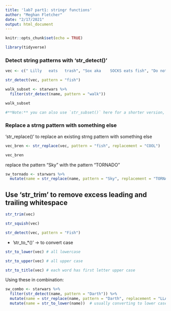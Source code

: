```yaml
---
title: 'lab7 part1: stringr functions'
author: "Meghan Fletcher"
date: "2/17/2021"
output: html_document
---
```


```r
knitr::opts_chunk$set(echo = TRUE)

library(tidyverse)
```

### Detect string patterns with 'str_detect()'

```r
vec <- c(" Lilly   eats   trash", "Sox aka    SOCKS eats fish", "Do not be selfish", "acorn Squash ")

str_detect(vec, pattern = "fish")
```

```r
walk_subset <- starwars %>% 
  filter(str_detect(name, pattern = "walk"))

walk_subset

#**Note:** you can also use `str_subset()` here for a shorter version, which is a wrapper for `x(str_detect(pattern = ""))`
```

### Replace a strng pattern with something else

'str_replace()' to replace an existing strng pattern with something else

```r
vec_bren <- str_replace(vec, pattern = "fish", replacement = "COOL")

vec_bren
```

replace the pattern "Sky" with the pattern "TORNADO"
```r
sw_tornado <- starwars %>% 
  mutate(name = str_replace(name, pattern = "Sky", replacement = "TORNADO"))
```

## Use 'str_trim' to remove excess leading and trailing whitespace

```r
str_trim(vec)

str_squish(vec)
```

```r
str_detect(vec, pattern = "Fish")
```

- 'str_to_*()' -> to convert case

```r
str_to_lower(vec) # all lowercase

str_to_upper(vec) # all upper case

str_to_title(vec) # each word has first letter upper case
```

Using these in combination:
```r
sw_combo <- starwars %>% 
  filter(str_detect(name, pattern = "Darth")) %>% 
  mutate(name = str_replace(name, pattern = "Darth", replacement = "LLAMA")) %>% 
  mutate(name = str_to_lower(name))  # usually converting to lower case is a first step
```






